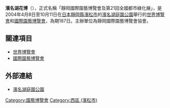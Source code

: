 '''濱名湖花博'''（{{lang-ja|浜名湖花博、はまなこ はなはく}}），正式名稱「靜岡國際園藝博覽會及第21回全國都市綠化展」，是2004年4月8日至10月11日在[[日本|日本]][[靜岡縣|靜岡縣]][[濱松市|濱松市]]的[[濱名湖庭園公園|濱名湖庭園公園]]舉行的[[世界博覽會|世界博覽會]]和[[國際園藝博覽會|國際園藝博覽會]]，為期187日。主辦單位為靜岡國際園藝博覽會協會。

== 關連項目 ==
*[[世界博覽會|世界博覽會]]
*[[國際園藝博覽會|國際園藝博覽會]]

== 外部連結 ==
*[http://www.hamanako-gardenpark.jp/ 濱名湖庭園公園] {{Wayback|url=http://www.hamanako-gardenpark.jp/ |date=20100429145611 }}

{{園藝小作品}}

[[Category:園藝博覽會|Category:園藝博覽會]]
[[Category:西區_(濱松市)|Category:西區 (濱松市)]]